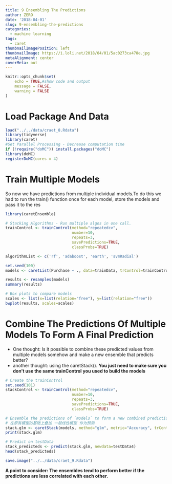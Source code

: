 ```yaml
---
title: 9 Ensembling The Predictions
author: ZERO
date: '2018-04-01'
slug: 9-ensembling-the-predictions
categories:
  - machine learning
tags:
  - caret
thumbnailImagePosition: left
thumbnailImage: https://i.loli.net/2018/04/01/5ac0273ca478e.jpg
metaAlignment: center
coverMeta: out
---
```

```r
knitr::opts_chunk$set(
	echo = TRUE,#show code and output
	message = FALSE,
	warning = FALSE
)
```
# Load Package And Data
```r
load("../../data/craet_8.Rdata")
library(tidyverse)
library(caret)
#Set Parallel Processing - Decrease computation time
if (!require("doMC")) install.packages("doMC")
library(doMC)
registerDoMC(cores = 4)
```

# Train Multiple Models 
So now we have predictions from multiple individual models.To do this we had to run the train() function once for each model, store the models and pass it to the res
```r
library(caretEnsemble)

# Stacking Algorithms - Run multiple algos in one call.
trainControl <- trainControl(method="repeatedcv", 
                             number=10, 
                             repeats=3,
                             savePredictions=TRUE, 
                             classProbs=TRUE)

algorithmList <- c('rf', 'adaboost', 'earth', 'svmRadial')

set.seed(100)
models <- caretList(Purchase ~ ., data=trainData, trControl=trainControl, methodList=algorithmList) 

results <- resamples(models)
summary(results)

# Box plots to compare models
scales <- list(x=list(relation="free"), y=list(relation="free"))
bwplot(results, scales=scales)
```

# Combine The Predictions Of Multiple Models To Form A Final Prediction

  - One thought: Is it possible to combine these predicted values from multiple models somehow and make a new ensemble that predicts better?
  - another thought: using the caretStack(). **You just need to make sure you don’t use the same trainControl you used to build the models**
  
```r
# Create the trainControl
set.seed(101)
stackControl <- trainControl(method="repeatedcv", 
                             number=10, 
                             repeats=3,
                             savePredictions=TRUE, 
                             classProbs=TRUE)

# Ensemble the predictions of `models` to form a new combined prediction based on glm
# 在原有模型的基础上叠加 一般线性模型 作为预测
stack.glm <- caretStack(models, method="glm", metric="Accuracy", trControl=stackControl)
print(stack.glm)

# Predict on testData
stack_predicteds <- predict(stack.glm, newdata=testData4)
head(stack_predicteds)
```

```r
save.image("../../data/craet_9.Rdata")
```

**A point to consider: The ensembles tend to perform better if the predictions are less correlated with each other.**


